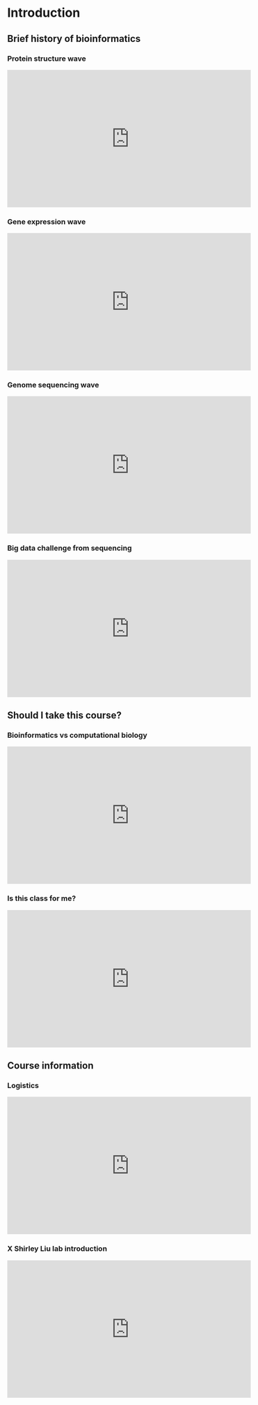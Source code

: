 # Introduction {#intro}

## Brief history of bioinformatics

### Protein structure wave
<iframe width="560" height="315" src="https://www.youtube.com/embed/LvtPXZHNoCc" frameborder="0" allow="accelerometer; autoplay; clipboard-write; encrypted-media; gyroscope; picture-in-picture" allowfullscreen></iframe>

### Gene expression wave
<iframe width="560" height="315" src="https://www.youtube.com/embed/ePRFyfV14IM" frameborder="0" allow="accelerometer; autoplay; clipboard-write; encrypted-media; gyroscope; picture-in-picture" allowfullscreen></iframe>

### Genome sequencing wave
<iframe width="560" height="315" src="https://www.youtube.com/embed/4wSOJAkPZlE" frameborder="0" allow="accelerometer; autoplay; clipboard-write; encrypted-media; gyroscope; picture-in-picture" allowfullscreen></iframe>

### Big data challenge from sequencing
<iframe width="560" height="315" src="https://www.youtube.com/embed/yxtGSPcX_7E" frameborder="0" allow="accelerometer; autoplay; clipboard-write; encrypted-media; gyroscope; picture-in-picture" allowfullscreen></iframe>

## Should I take this course?

### Bioinformatics vs computational biology
<iframe width="560" height="315" src="https://www.youtube.com/embed/a4yiLcNub04" frameborder="0" allow="accelerometer; autoplay; clipboard-write; encrypted-media; gyroscope; picture-in-picture" allowfullscreen></iframe>

### Is this class for me?
<iframe width="560" height="315" src="https://www.youtube.com/embed/ZOpJ_PkaENY" frameborder="0" allow="accelerometer; autoplay; clipboard-write; encrypted-media; gyroscope; picture-in-picture" allowfullscreen></iframe>

## Course information

### Logistics
<iframe width="560" height="315" src="https://www.youtube.com/embed/hlnsWlvbUJY" frameborder="0" allow="accelerometer; autoplay; clipboard-write; encrypted-media; gyroscope; picture-in-picture" allowfullscreen></iframe>

### X Shirley Liu lab introduction
<iframe width="560" height="315" src="https://www.youtube.com/embed/ASMIn7q0Mxo" frameborder="0" allow="accelerometer; autoplay; clipboard-write; encrypted-media; gyroscope; picture-in-picture" allowfullscreen></iframe>